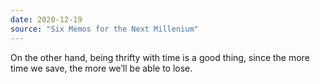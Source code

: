 ```yaml
---
date: 2020-12-19
source: "Six Memos for the Next Millenium"
---
```


On the other hand, being thrifty with time is a good thing, since the more time we save, the more we’ll be able to lose.
